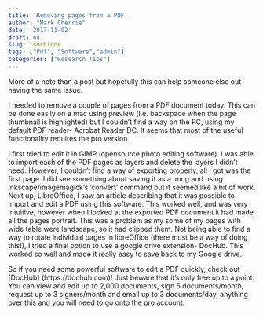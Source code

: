 ```yaml
---
title: 'Removing pages from a PDF'
author: "Mark Cherrie"
date: '2017-11-02'
draft: no
slug: isochrone
tags: ["Pdf", "Software","admin"]
categories: ["Research Tips"]
---
```

More of a note than a post but hopefully this can help someone else out having the same issue. 

I needed to remove a couple of pages from a PDF document today. This can be done easily on a mac using preview (i.e. backspace when the page thumbnail is highlighted) but I couldn't find a way on the PC, using my default PDF reader- Acrobat Reader DC. It seems that most of the useful functionality requires the pro version. 

I first tried to edit it in GIMP (opensource photo editing software). I was able to import each of the PDF pages as layers and delete the layers I didn't need. However, I couldn't find a way of exporting properly, all I got was the first page. I did see something about saving it as a .mng and using inkscape/imagemagick's 'convert' command but it seemed like a bit of work. Next up, LibreOffice, I saw an article describing that it was possible to import and edit a PDF using this software. This worked well, and was very intuitive, however when I looked at the exported PDF document it had made all the pages portrait. This was a problem as my some of my pages with wide table were landscape, so it had clipped them. Not being able to find a way to rotate individual pages in libreOffice (there must be a way of doing this!), I tried a final option to use a google drive extension- DocHub. This worked so well and made it really easy to save back to my Google drive. 

So if you need some powerful software to edit a PDF quickly, check out [DocHub] (https://dochub.com)! Just beware that it's only free up to a point. You can view and edit up to 2,000 documents, sign 5 documents/month, request up to 3 signers/month and email up to 3 documents/day, anything over this and you will need to go onto the pro account. 
  
  
  
  
  